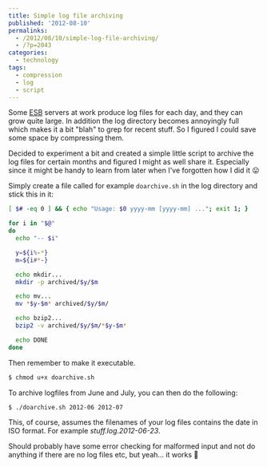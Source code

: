 ---
title: Simple log file archiving
published: '2012-08-10'
permalinks:
  - /2012/08/10/simple-log-file-archiving/
  - /?p=2043
categories:
  - technology
tags:
  - compression
  - log
  - script
---

Some <a href="http://en.wikipedia.org/wiki/Enterprise_service_bus">ESB</a> servers at work produce log files for each day, and they can grow quite large. In addition the log directory becomes annoyingly full which makes it a bit "blah" to grep for recent stuff. So I figured I could save some space by compressing them.

Decided to experiment a bit and created a simple little script to archive the log files for certain months and figured I might as well share it. Especially since it might be handy to learn from later when I've forgotten how I did it 😛

Simply create a file called for example `doarchive.sh` in the log directory and stick this in it:

```bash
[ $# -eq 0 ] && { echo "Usage: $0 yyyy-mm [yyyy-mm] ..."; exit 1; }

for i in "$@"
do
  echo "-- $i"

  y=${i%-*}
  m=${i#*-}

  echo mkdir...
  mkdir -p archived/$y/$m

  echo mv...
  mv *$y-$m* archived/$y/$m/

  echo bzip2...
  bzip2 -v archived/$y/$m/*$y-$m*

  echo DONE
done
```

Then remember to make it executable.

```bash
$ chmod u+x doarchive.sh
```

To archive logfiles from June and July, you can then do the following:

```bash
$ ./doarchive.sh 2012-06 2012-07
```

This, of course, assumes the filenames of your log files contains the date in ISO format. For example _stuff.log.2012-06-23_.

Should probably have some error checking for malformed input and not do anything if there are no log files etc, but yeah... it works 🙂
